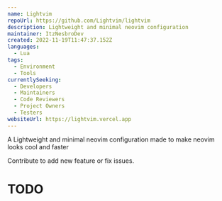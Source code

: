 ```yaml
---
name: Lightvim
repoUrl: https://github.com/Lightvim/lightvim
description: Lightweight and minimal neovim configuration 
maintainer: ItzNesbroDev
created: 2022-11-19T11:47:37.152Z
languages:
  - Lua
tags:
  - Environment
  - Tools
currentlySeeking:
  - Developers
  - Maintainers
  - Code Reviewers
  - Project Owners
  - Testers
websiteUrl: https://lightvim.vercel.app
---
```


<Overview>

A Lightweight and minimal neovim configuration made to make neovim looks cool and faster

</Overview>

<Contributing>

Contribute to add new feature or fix issues.
# TODO

</Contributing>

